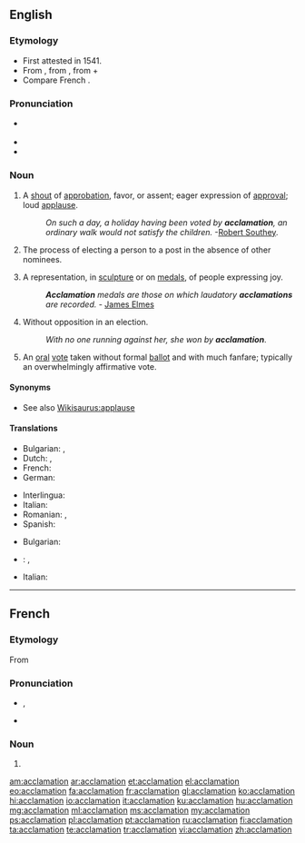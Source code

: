 ==English==

===Etymology===
* First attested in 1541.
* From {{etyl|la|en}} {{term/t|la|acclāmātiō||calling, exclamation, shout of approval}}, from {{term|acclamo||shout approval or disapproval of, shout out at|lang=la}}, from {{term|ad||toward|lang=la}} + {{term|clamo||cry out|lang=la}}
* Compare French {{term|acclamation|lang=fr}}.

===Pronunciation===
* {{a|US}} {{IPA|/æk.lə.ˈmeɪ.ʃən/}}
* {{rhymes|eɪʃən}}
* {{homophones|lang=en|acclimation}}

===Noun===
{{en-noun}}

# A [[shout]] of [[approbation]], favor, or assent; eager expression of [[approval]]; loud [[applause]].
#: ''On such a day, a holiday having been voted by '''acclamation''', an ordinary walk would not satisfy the children.'' -[[w:Robert Southey|Robert Southey]].
# The process of electing a person to a post in the absence of other nominees.
# {{context|art|lang=en}} A representation, in [[sculpture]] or on [[medals]], of people expressing joy.
#: '''''Acclamation''' medals are those on which laudatory '''acclamations''' are recorded.'' - [[w:James Elmes|James Elmes]]
# {{context|Canada|political|lang=en}} Without opposition in an election.
#: ''With no one running against her, she won by '''acclamation'''''.
# {{context|political|lang=en}} An [[oral]] [[vote]] taken without formal [[ballot]] and with much fanfare; typically an overwhelmingly affirmative vote.

====Synonyms====
* See also [[Wikisaurus:applause]]

====Translations====
{{trans-top|applause}}
* Bulgarian: {{t-|bg|приветстване}}, {{t+|bg|аплодисменти}}
* Dutch: {{t+|nl|gejuich}}, {{t-|nl|acclamatie}}
* French: {{t+|fr|acclamation}}
* German: {{t-|de|Zuruf}}
{{trans-mid}}
* Interlingua: {{t-|ia|acclamation}}
* Italian: {{t-|it|acclamazione|f}}
* Romanian: {{t-|ro|aclamare}}, {{t-|ro|aclamație}}
* Spanish: {{t-|es|aclamación}}
{{trans-bottom}}

{{trans-top|election of a standby}}
* Bulgarian: {{t+|bg|провъзгласяване}}
* {{ttbc|nl}}: {{t|nl|zonder hoofdelijke stemming}}, {{t|nl|met algemene instemming}} <!-- link as t-SOP if non-idiomatic; put marked word in |alt=; see [[User:Kephir/gadgets/xte#Translation_fixing]] -->
{{trans-mid}}
* Italian: {{t-|it|acclamazione|f}}
{{trans-bottom}}

{{trans-top|antique}}
{{trans-mid}}
{{trans-bottom}}

----

==French==

===Etymology===
From {{etyl|la|fr}}

===Pronunciation===
* {{IPA|/aklamasjɔ̃/|lang=fr}}, {{X-SAMPA|/aklamasjO~/}}
* {{audio|Fr-acclamation.ogg|Audio}}

===Noun===
{{fr-noun|f}}

# {{l/en|acclamation}}

[[am:acclamation]]
[[ar:acclamation]]
[[et:acclamation]]
[[el:acclamation]]
[[eo:acclamation]]
[[fa:acclamation]]
[[fr:acclamation]]
[[gl:acclamation]]
[[ko:acclamation]]
[[hi:acclamation]]
[[io:acclamation]]
[[it:acclamation]]
[[ku:acclamation]]
[[hu:acclamation]]
[[mg:acclamation]]
[[ml:acclamation]]
[[ms:acclamation]]
[[my:acclamation]]
[[ps:acclamation]]
[[pl:acclamation]]
[[pt:acclamation]]
[[ru:acclamation]]
[[fi:acclamation]]
[[ta:acclamation]]
[[te:acclamation]]
[[tr:acclamation]]
[[vi:acclamation]]
[[zh:acclamation]]